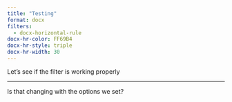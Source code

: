 ```yaml
---
title: "Testing"
format: docx
filters:
  - docx-horizontal-rule
docx-hr-color: FF69B4
docx-hr-style: triple
docx-hr-width: 30
---
```


Let's see if the filter is working properly

---

Is that changing with the options we set?